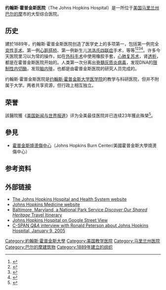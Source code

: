 {{NoteTA
|T=zh-cn:约翰斯·霍普金斯医院;zh-tw:約翰霍普金斯醫院;zh-hk:約翰霍普金斯醫院;
|1=zh-cn:约翰斯·霍普金斯医院;zh-tw:約翰霍普金斯醫院;zh-hk:約翰霍普金斯醫院;
|2=zh-cn:约翰斯·霍普金斯大学;zh-tw:約翰霍普金斯大學;zh-hk:約翰霍普金斯大學;
}}
{{Infobox hospital
| org/group   = [[Johns_Hopkins_Medicine|Johns Hopkins Medicine]]
| logo        =
| logo_size   = 250
| image       = 
| image_size  = 
| alt         = 
| caption     = 
| map_type    = 
| map_size    = 250
| map_alt     = A map of Baltimore with a dot showing location of Johns Hopkins Hospital
| map_caption = Location of hospital on map of Baltimore
| coordinates = {{coord|39.29738|N|76.59239|W|region:US-MD|format=dms|display=inline,title}}
| location    = 奥尔良街1800号<ref>{{cite web |url= http://www.hopkinsmedicine.org/the_johns_hopkins_hospital/getting_here/directions_jhh.html |title= Getting to The Johns Hopkins Hospital |website= HopkinsMedicine.org |accessdate= December 20, 2014 |archive-date= 2020-11-15 |archive-url= https://web.archive.org/web/20201115132708/https://www.hopkinsmedicine.org/the_johns_hopkins_hospital/getting_here/directions_jhh.html |dead-url= no }}</ref>
| region      = [[巴尔的摩|巴尔的摩]]
| state       = [[马里兰州|马里兰州]]
| country     = {{USA}}
| funding     = Nonprofit
| type        = Teaching
| affiliation = [[约翰斯·霍普金斯大学医学院|约翰斯·霍普金斯大学医学院]]
| standards   =
| helipad     = {{airport codes|||0MD3 {{nobold|and}} 17MD|p=n}}
| beds        = 1,059
| speciality  = 
| emergency   = 
| founded     = 1889
| closed      = <!-- optional -->
| website     = {{URL|hopkinshospital.org}}<br />{{URL|hopkinsmedicine.org}}
| other_links = [[Johns_Hopkins_Bayview_Medical_Center|Johns Hopkins Bayview Medical Center]]
}}

'''约翰斯·霍普金斯医院'''（The Johns Hopkins Hospital）是一所位于[[美国|美国]][[马里兰州|马里兰州]][[巴尔的摩|巴尔的摩]]市的大型综合医院。

==历史==
建於1889年，约翰斯·霍普金斯医院创造了医学史上的多项第一，包括第一例完全[[变性手术|变性手术]]、第一例[[心脏搭桥|心脏搭桥]]、第一例新生儿[[法乐氏四联症|法洛氏四联症]]手术，等等<ref>{{cite web|url=http://www.hopkinsmedicine.org/Psychiatry/education/residency_general/index.html|title=General Psychiatry Residency Program at The Johns Hopkins University School of Medicine|publisher=Johns Hopkins Medicine|date=|accessdate=January 8, 2011|deadurl=yes|archiveurl=https://web.archive.org/web/20090923145235/http://www.hopkinsmedicine.org/psychiatry/education/residency_general/index.html|archivedate=2009年9月23日}}</ref><ref name="blalock">{{cite web| title=Something the Lord Made - an HBO Film| url=http://www.hopkinsmedicine.org/stlm| publisher=Johns Hopkins Medicine| year=2004| accessdate=2012-03-09| archive-date=2009-07-09| archive-url=https://web.archive.org/web/20090709101951/http://www.hopkinsmedicine.org/stlm| dead-url=no}}</ref><ref name="history">{{cite web| title=The History of Johns Hopkins Medicine| url=http://www.hopkinsmedicine.org/about/history/index.html| publisher=Johns Hopkins Medicine| accessdate=2012-03-09| archive-date=2009-06-28| archive-url=https://web.archive.org/web/20090628142559/http://www.hopkinsmedicine.org/about/history/index.html| dead-url=no}}</ref><ref name="child">{{cite web| title=Division of Child and Adolescent Psychiatry| url=http://www.hopkinsmedicine.org/Psychiatry/child_adolescent/| publisher=Johns Hopkins Medicine| accessdate=2012-03-09| archive-date=2009-08-21| archive-url=https://web.archive.org/web/20090821123132/http://www.hopkinsmedicine.org/Psychiatry/child_adolescent/| dead-url=no}}</ref>。许多今天医院里习以为常的操作，如在[[外科手术|外科手术]]中使用橡胶手套，[[心肺复苏术|心肺复苏术]]，肾[[透析|透析]]，都是在霍普金斯医院开始的。人类第一次分离出[[脊髓灰质炎病毒|脊髓灰质炎病毒]]，发现DNA的[[限制性内切酶|限制性内切酶]]，发现[[脑内啡|脑内啡]]，也都是由霍普金斯医院的研究人员完成的。

约翰斯·霍普金斯医院是[[约翰斯·霍普金斯大学医学院|约翰斯·霍普金斯大学医学院]]的教学与科研医院，但并不附属于大学。两者共享资源，但行政上相互独立。

==荣誉==
該醫院獲《[[美国新闻与世界报道|美国新闻与世界报道]]》评为全美最佳医院并已连续23年獲此殊榮<ref>{{cite book| url=http://www.amazon.com/Here-My-Hope-Inspirational-Hospital/dp/product-description/0385500327| title=Here is My Hope: A Book of Healing and Prayer: Inspirational Stories of Johns Hopkins Hospital| author=Randi Henderson and Richard Marek| publisher=Doubleday| date=20 March 2001| isbn=978-0-385-50032-6| accessdate=2012-03-09| archive-date=2014-10-29| archive-url=https://web.archive.org/web/20141029115418/http://www.amazon.com/Here-My-Hope-Inspirational-Hospital/dp/product-description/0385500327| dead-url=no}}</ref>。

==參見==
*[[霍普金斯燒燙傷中心|霍普金斯燒燙傷中心]]（Johns Hopkins Burn Center/美國霍普金斯大學燒燙傷中心）

== 参考资料 ==
{{reflist}}

==外部链接==
*[http://www.hopkinshospital.org/ The Johns Hopkins Hospital and Health System website] {{Wayback|url=http://www.hopkinshospital.org/ |date=20090228180808 }}
*[http://www.hopkinsmedicine.org/ Johns Hopkins Medicine website] {{Wayback|url=http://www.hopkinsmedicine.org/ |date=20210501233000 }}
*[http://www.nps.gov/history/nr/travel/baltimore/index.htm Baltimore, Maryland, a National Park Service ''Discover Our Shared Heritage'' Travel Itinerary] {{Wayback|url=http://www.nps.gov/history/nr/travel/baltimore/index.htm |date=20131029201729 }}
*[http://maps.google.com/maps?f=q&hl=en&geocode=&q=baltimore,+md&sll=37.0625,-95.677068&sspn=33.352165,60.46875&ie=UTF8&ll=39.301478,-76.592968&spn=0,359.985237&z=16&layer=c&cbll=39.298417,-76.593247&panoid=44hqK4BKDV3OiqGbr3T-pg&cbp=12,94.38684842812517,,0,-10.305232558139534 Johns Hopkins Hospital on Google Street View] {{Wayback|url=http://maps.google.com/maps?f=q&hl=en&geocode=&q=baltimore,+md&sll=37.0625,-95.677068&sspn=33.352165,60.46875&ie=UTF8&ll=39.301478,-76.592968&spn=0,359.985237&z=16&layer=c&cbll=39.298417,-76.593247&panoid=44hqK4BKDV3OiqGbr3T-pg&cbp=12,94.38684842812517,,0,-10.305232558139534 |date=20111026214932 }}
*[http://www.q-and-a.org/Program/?ProgramID=1004 C-SPAN ''Q&A'' interview with Ronald Peterson about Johns Hopkins Hospital, January 9, 2005] {{Wayback|url=http://www.q-and-a.org/Program/?ProgramID=1004 |date=20110806101340 }}

[[Category:約翰斯·霍普金斯大學|Category:約翰斯·霍普金斯大學]]
[[Category:美国教学医院|Category:美国教学医院]]
[[Category:马里兰州医院|Category:马里兰州医院]]
[[Category:巴尔的摩建筑物|Category:巴尔的摩建筑物]]
[[Category:1889年建立的组织|Category:1889年建立的组织]]